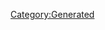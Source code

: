 {{Database/Costume/CostumeInfo
 |ID=109
 |DivaId=6
 |PrismCostumeId=9
 |Enabled=2
 |SkillId=12
 |EODICFLJAKO=False
 |AGBPBDODKBK=1
 |HMCOGDICFNB=1
 |LevelMax=4
 |HGBJODBCJDA=4
 |EGLDFPILJLG=0
 |GLEEPAFMPLO=False
 |IIELLEPEEFH=1850
}}
[[Category:Generated]]
